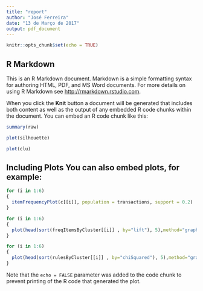 ```yaml
---
title: "report"
author: "José Ferreira"
date: "13 de Março de 2017"
output: pdf_document
---
```


```r
knitr::opts_chunk$set(echo = TRUE)
```

## R Markdown

This is an R Markdown document. Markdown is a simple formatting syntax for authoring HTML, PDF, and MS Word documents. For more details on using R Markdown see <http://rmarkdown.rstudio.com>.

When you click the **Knit** button a document will be generated that includes both content as well as the output of any embedded R code chunks within the document. You can embed an R code chunk like this:



```r
summary(raw)
```
```r
plot(silhouette)
```





```r
plot(clu)
```

## Including Plots  You can also embed plots, for example:
```r
for (i in 1:6)
{
  itemFrequencyPlot(c[[i]], population = transactions, support = 0.2)
}
```


```r
for (i in 1:6)
{
  plot(head(sort(freqItemsByCluster[[i]] , by="lift"), 5),method="graph",control=list(cex=.7))
}
```


```r
for (i in 1:6)
{
  plot(head(sort(rulesByCluster[[i]] , by="chiSquared"), 5),method="graph", control=list(cex=.7))
}
```



Note that the `echo = FALSE` parameter was added to the code chunk to prevent printing of the R code that generated the plot.
